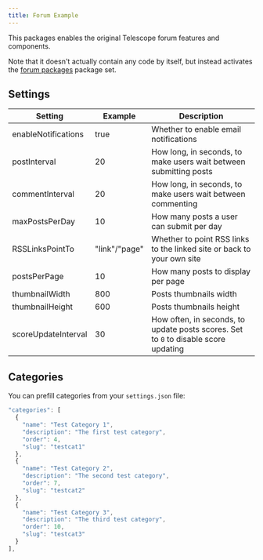 ```yaml
---
title: Forum Example
---
```


This packages enables the original Telescope forum features and components. 

Note that it doesn't actually contain any code by itself, but instead activates the [forum packages](packages.html) package set.

## Settings

| Setting | Example | Description |
| --- | --- | --- |
| enableNotifications | true | Whether to enable email notifications |
| postInterval | 20 | How long, in seconds, to make users wait between submitting posts |
| commentInterval | 20 | How long, in seconds, to make users wait between commenting |
| maxPostsPerDay | 10 | How many posts a user can submit per day |
| RSSLinksPointTo | "link"/"page" | Whether to point RSS links to the linked site or back to your own site |
| postsPerPage | 10 | How many posts to display per page |
| thumbnailWidth | 800 | Posts thumbnails width |
| thumbnailHeight | 600 | Posts thumbnails height |
| scoreUpdateInterval | 30 | How often, in seconds, to update posts scores. Set to `0` to disable score updating |

## Categories

You can prefill categories from your `settings.json` file:

```js
"categories": [
  {
    "name": "Test Category 1",
    "description": "The first test category",
    "order": 4,
    "slug": "testcat1"
  },
  {
    "name": "Test Category 2",
    "description": "The second test category",
    "order": 7,
    "slug": "testcat2"
  },
  {
    "name": "Test Category 3",
    "description": "The third test category",
    "order": 10,
    "slug": "testcat3"
  }
],
```